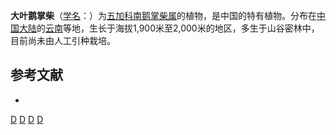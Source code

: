 {{Speciesbox
| genus = Schefflera
| species = macrophylla
| authority = (Dunn) Viguier, 1909
| synonyms = 
* ''Heptapleurum macrophyllum''
* ''Schefflera macrophylla'' var. ''flava''
}}

'''大叶鹅掌柴'''（[[学名|学名]]：{{lang|la|''Schefflera macrophylla''}}）为[[五加科|五加科]][[南鹅掌柴属|南鹅掌柴属]]的植物，是中国的特有植物。分布在[[中国大陆|中国大陆]]的[[云南|云南]]等地，生长于海拔1,900米至2,000米的地区，多生于山谷密林中，目前尚未由人工引种栽培。

== 参考文献 ==
<div class="references-small">
* {{cite web| url =http://www.bioinfo.cn/db05/KmzwSpecies.php?action=view&id=943| title =大叶鹅掌柴| work =《中国高等植物数据库全库》| publisher =中国科学院微生物研究所| author =昆明植物研究所| accessdate =2009-02-21}}{{dead link|date=2017年12月 |bot=InternetArchiveBot |fix-attempted=yes }}
</div>
{{Taxonbar|from=Q10934121}}

[[Category:南鹅掌柴属|D]]
[[Category:中国特有植物|D]]
[[Category:云南植物|D]]
[[Category:1909年描述的植物|D]]

{{Apiales-stub}}